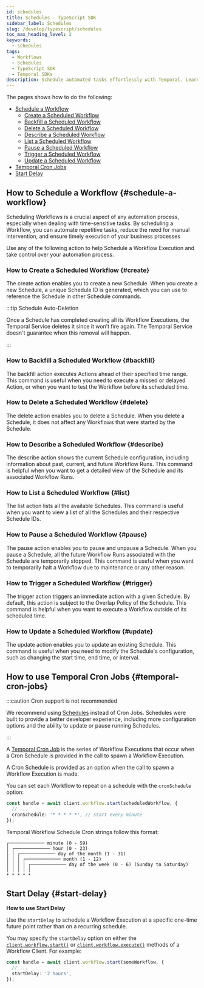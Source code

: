 ```yaml
---
id: schedules
title: Schedules - TypeScript SDK
sidebar_label: Schedules
slug: /develop/typescript/schedules
toc_max_heading_level: 2
keywords:
  - schedules
tags:
  - Workflows
  - Schedules
  - TypeScript SDK
  - Temporal SDKs
description: Schedule automated tasks effortlessly with Temporal. Learn how to create, backfill, delete, describe, list, pause, trigger, and update Scheduled Workflows. Control your Workflow execution with Temporal Cron Jobs and ensure timely, automated business processes. Automate repetitive tasks and reduce manual intervention now!
---
```


The pages shows how to do the following:

- [Schedule a Workflow](#schedule-a-workflow)
  - [Create a Scheduled Workflow](#create)
  - [Backfill a Scheduled Workflow](#backfill)
  - [Delete a Scheduled Workflow](#delete)
  - [Describe a Scheduled Workflow](#describe)
  - [List a Scheduled Workflow](#list)
  - [Pause a Scheduled Workflow](#pause)
  - [Trigger a Scheduled Workflow](#trigger)
  - [Update a Scheduled Workflow](#update)
- [Temporal Cron Jobs](#temporal-cron-jobs)
- [Start Delay](#start-delay)

## How to Schedule a Workflow {#schedule-a-workflow}

Scheduling Workflows is a crucial aspect of any automation process, especially when dealing with time-sensitive tasks. By scheduling a Workflow, you can automate repetitive tasks, reduce the need for manual intervention, and ensure timely execution of your business processes

Use any of the following action to help Schedule a Workflow Execution and take control over your automation process.

### How to Create a Scheduled Workflow {#create}

The create action enables you to create a new Schedule. When you create a new Schedule, a unique Schedule ID is generated, which you can use to reference the Schedule in other Schedule commands.

:::tip Schedule Auto-Deletion

Once a Schedule has completed creating all its Workflow Executions, the Temporal Service deletes it since it won’t fire again.
The Temporal Service doesn't guarantee when this removal will happen.

:::

### How to Backfill a Scheduled Workflow {#backfill}

The backfill action executes Actions ahead of their specified time range. This command is useful when you need to execute a missed or delayed Action, or when you want to test the Workflow before its scheduled time.

### How to Delete a Scheduled Workflow {#delete}

The delete action enables you to delete a Schedule. When you delete a Schedule, it does not affect any Workflows that were started by the Schedule.

### How to Describe a Scheduled Workflow {#describe}

The describe action shows the current Schedule configuration, including information about past, current, and future Workflow Runs. This command is helpful when you want to get a detailed view of the Schedule and its associated Workflow Runs.

### How to List a Scheduled Workflow {#list}

The list action lists all the available Schedules. This command is useful when you want to view a list of all the Schedules and their respective Schedule IDs.

### How to Pause a Scheduled Workflow {#pause}

The pause action enables you to pause and unpause a Schedule. When you pause a Schedule, all the future Workflow Runs associated with the Schedule are temporarily stopped. This command is useful when you want to temporarily halt a Workflow due to maintenance or any other reason.

### How to Trigger a Scheduled Workflow {#trigger}

The trigger action triggers an immediate action with a given Schedule. By default, this action is subject to the Overlap Policy of the Schedule. This command is helpful when you want to execute a Workflow outside of its scheduled time.

### How to Update a Scheduled Workflow {#update}

The update action enables you to update an existing Schedule. This command is useful when you need to modify the Schedule's configuration, such as changing the start time, end time, or interval.

## How to use Temporal Cron Jobs {#temporal-cron-jobs}

:::caution Cron support is not recommended

We recommend using [Schedules](https://docs.temporal.io/schedule) instead of Cron Jobs.
Schedules were built to provide a better developer experience, including more configuration options and the ability to update or pause running Schedules.

:::

A [Temporal Cron Job](/cron-job) is the series of Workflow Executions that occur when a Cron Schedule is provided in the call to spawn a Workflow Execution.

A Cron Schedule is provided as an option when the call to spawn a Workflow Execution is made.

You can set each Workflow to repeat on a schedule with the `cronSchedule` option:

```typescript
const handle = await client.workflow.start(scheduledWorkflow, {
  // ...
  cronSchedule: '* * * * *', // start every minute
});
```

Temporal Workflow Schedule Cron strings follow this format:

```
┌───────────── minute (0 - 59)
│ ┌───────────── hour (0 - 23)
│ │ ┌───────────── day of the month (1 - 31)
│ │ │ ┌───────────── month (1 - 12)
│ │ │ │ ┌───────────── day of the week (0 - 6) (Sunday to Saturday)
│ │ │ │ │
* * * * *
```

## Start Delay {#start-delay}

**How to use Start Delay**

Use the `startDelay` to schedule a Workflow Execution at a specific one-time future point rather than on a recurring schedule.

You may specify the `startDelay` option on either the [`client.workflow.start()`](https://typescript.temporal.io/api/classes/client.WorkflowClient#start) or [`client.workflow.execute()`](https://typescript.temporal.io/api/classes/client.WorkflowClient#execute) methods of a Workflow Client.
For example:

```typescript
const handle = await client.workflow.start(someWorkflow, {
  // ...
  startDelay: '2 hours',
});
```
